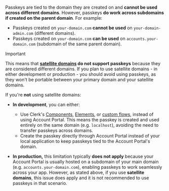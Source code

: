 Passkeys are tied to the domain they are created on and **cannot be used across different domains**. However, passkeys **do work across subdomains if created on the parent domain**. For example:

- Passkeys created on `your-domain.com` **cannot be used** on `your-domain-admin.com` (different domains).
- Passkeys created on `your-domain.com` **can be used** on `accounts.your-domain.com` (subdomain of the same parent domain).

> [!IMPORTANT]
> This means that **[satellite domains](/docs/advanced-usage/satellite-domains) do not support passkeys** because they are considered different domains. If you plan to use satellite domains - in either development or production - you should avoid using passkeys, as they won't be portable between your primary domain and your satellite domains.

If you're **not** using satellite domains:

- **In development**, you can either:

  - Use Clerk's [Components](/docs/components/overview), [Elements](/docs/customization/elements/overview), or [custom flows](/docs/custom-flows/overview), instead of using Account Portal. This means the passkey is created and used entirely on the same domain (e.g. `localhost`), avoiding the need to transfer passkeys across domains.
  - Create the passkey directly through Account Portal instead of your local application to keep passkeys tied to the Account Portal's domain.

- **In production,** this limitation typically **does not apply** because your Account Portal is usually hosted on a subdomain of your main domain (e.g. `accounts.your-domain.com`), enabling passkeys to work seamlessly across your app. However, as stated above, if you use **satellite domains**, this issue does apply and it is not recommended to use passkeys in that scenario.
